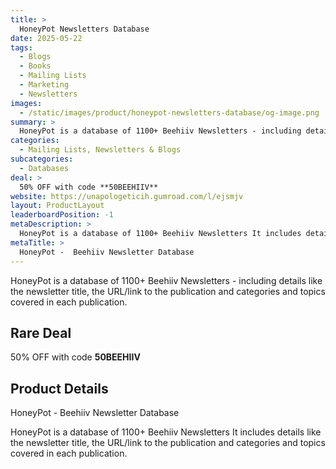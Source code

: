 ```yaml
---
title: >
  HoneyPot Newsletters Database
date: 2025-05-22
tags:
  - Blogs
  - Books
  - Mailing Lists
  - Marketing
  - Newsletters
images:
  - /static/images/product/honeypot-newsletters-database/og-image.png
summary: >
  HoneyPot is a database of 1100+ Beehiiv Newsletters - including details like the newsletter title, the URL/link to the publication and categories and topics covered in each publication.
categories:
  - Mailing Lists, Newsletters & Blogs
subcategories:
  - Databases
deal: >
  50% OFF with code **50BEEHIIV**
website: https://unapologeticih.gumroad.com/l/ejsmjv
layout: ProductLayout
leaderboardPosition: -1
metaDescription: >
  HoneyPot is a database of 1100+ Beehiiv Newsletters It includes details like the newsletter title, the URL/link to the publication and categories and topics covered in each publication.
metaTitle: >
  HoneyPot -  Beehiiv Newsletter Database
---
```

HoneyPot is a database of 1100+ Beehiiv Newsletters - including details like the newsletter title, the URL/link to the publication and categories and topics covered in each publication.

## Rare Deal

50% OFF with code **50BEEHIIV**

## Product Details

HoneyPot -  Beehiiv Newsletter Database

HoneyPot is a database of 1100+ Beehiiv Newsletters It includes details like the newsletter title, the URL/link to the publication and categories and topics covered in each publication.
